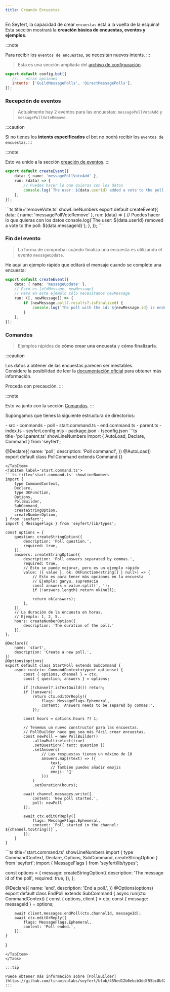 ```yaml
---
title: Creando Encuestas
---
```


En Seyfert, la capacidad de crear `encuestas` está a la vuelta de la esquina!<br/>
Esta sección mostrará la **creación básica de encuestas, eventos y ejemplos**.

:::note

Para recibir los `eventos de encuestas`, se necesitan nuevos intents.
:::

<Tabs>
<TabItem label='Gateway Intents'>

> Esta es una sección ampliada del [archivo de configuración](/es/getting-started/setup-project#configuración).

```js title='seyfert.config.mjs' showLineNumbers
export default config.bot({
   //... otras opciones
   intents: ['GuildMessagePolls', 'DirectMessagePolls'],
});
```
</TabItem>
</Tabs>

### Recepción de eventos

> Actualmente hay 2 eventos para las encuestas: `messagePollVoteAdd` y `messagePollVoteRemove`.

:::caution

Si no tienes los **intents especificados** el bot no podrá recibir los `eventos de encuestas`.
:::

:::note

Esto va unido a la sección [creación de eventos](/es/getting-started/listening-events).
:::
<Tabs>
<TabItem label='events/addVote.ts'>
```ts title='addVote.ts' showLineNumbers
export default createEvent({
    data: { name: 'messagePollVoteAdd' },
    run: (data) => {
        // Puedes hacer lo que quieras con los datos
        console.log(`The user: ${data.userId} added a vote to the poll: ${data.messageId}`);
    },
});
```
</TabItem>

<TabItem label='events/removeVote.ts'>
```ts title='removeVote.ts' showLineNumbers
export default createEvent({
    data: { name: 'messagePollVoteRemove' },
    run: (data) => {
        // Puedes hacer lo que quieras con los datos
        console.log(`The user: ${data.userId} removed a vote to the poll: ${data.messageId}`);
    },
});
```
</TabItem>
</Tabs>

### Fin del evento

> La forma de comprobar cuándo finaliza una encuesta es utilizando el evento `messageUpdate`.

He aquí un ejemplo rápido que editará el mensaje cuando se complete una encuesta:

```ts title='messageUpdate.ts' showLineNumbers
export default createEvent({
    data: { name: 'messageUpdate' },
    // Esto es [oldMessage, newMessage]
    // Pero en este ejemplo sólo necesitamos newMessage
    run: ([, newMessage]) => {
        if (newMessage.poll?.results?.isFinalized) {
            console.log(`The poll with the id: ${newMessage.id} is ended`)
        }
    },
});
```

### Comandos

> Ejemplos rápidos de **cómo crear una encuesta** y **cómo finalizarla**.

:::caution

Los datos a obtener de las encuestas parecen ser inestables.<br/>
Considere la posibilidad de leer la [documentación oficial](https://discord.com/developers/docs/resources/poll#poll-results-object) para obtener más información.

Proceda con precaución.
:::

:::note

Esto va junto con la sección [Comandos](/es/commands/options).
:::

Supongamos que tienes la siguiente estructura de directorios:

<FileTree>
- src
 - commands
	- poll
	 	- start.command.ts
	 	- end.command.ts
	 	- parent.ts
 - index.ts
- seyfert.config.mjs
- package.json
- tsconfig.json
</FileTree>

<Tabs>
<TabItem label='parent.ts'>
```ts title='poll.parent.ts' showLineNumbers
import { AutoLoad, Declare, Command } from 'seyfert';

@Declare({
    name: 'poll',
    description: 'Poll command!',
})
@AutoLoad()
export default class PollCommand extends Command {}

```
</TabItem>
<TabItem label='start.command.ts'>
```ts title='start.command.ts' showLineNumbers
import { 
    type CommandContext,
    Declare,
    type OKFunction,
    Options,
    PollBuilder,
    SubCommand,
    createStringOption,
    createNumberOption,
} from 'seyfert';
import { MessageFlags } from 'seyfert/lib/types';

const options = {
    question: createStringOption({
        description: 'Poll question.',
        required: true,
    }),
    answers: createStringOption({
        description: 'Poll answers separated by commas.',
        required: true,
        // Esto se puede mejorar, pero es un ejemplo rápido
        value: ({ value }, ok: OKFunction<string[] | null>) => {
            // Esto es para tener más opciones en la encuesta
            // Ejemplo: ganyu, supremacía
            const answers = value.split(', ');
            if (!answers.length) return ok(null);
            
            return ok(answers);
        },
    }),
    // La duración de la encuesta en horas.
    // Ejemplo: 1, 2, 5...
    hours: createNumberOption({
        description: 'The duration of the poll.'
    }),
};

@Declare({
    name: 'start',
    description: 'Create a new poll.',
})
@Options(options)
export default class StartPoll extends SubCommand {
    async run(ctx: CommandContext<typeof options>) {
        const { options, channel } = ctx;
        const { question, answers } = options;

        if (!channel?.isTextGuild()) return;
        if (!answers)
            return ctx.editOrReply({
                flags: MessageFlags.Ephemeral,
                content: 'Answers needs to be separed by commas!',
            });

        const hours = options.hours ?? 1;

        // Tenemos un nuevo constructor para las encuestas.
        // PollBuilder hace que sea más fácil crear encuestas.
        const newPoll = new PollBuilder()
            .allowMultiselect(true)
            .setQuestion({ text: question })
            .setAnswers(
                // Las respuestas tienen un máximo de 10              
                answers.map((text) => ({ 
                    text,
                    // También puedes añadir emojis
                    emoji: '🐐'
                }))
            )
            .setDuration(hours);

        await channel.messages.write({
            content: 'New poll started.',
            poll: newPoll
        });

        await ctx.editOrReply({
            flags: MessageFlags.Ephemeral,
            content: `Poll started in the channel: ${channel.toString()}`,
        });
    }
}
```
</TabItem>
<TabItem label='end.command.ts'>
```ts title='start.command.ts' showLineNumbers
import { 
    type CommandContext,
    Declare,
    Options,
    SubCommand,
    createStringOption
} from 'seyfert';
import { MessageFlags } from 'seyfert/lib/types';

const options = {
    message: createStringOption({
        description: 'The message id of the poll',
        required: true,
    }),
};

@Declare({
    name: 'end',
    description: 'End a poll.',
})
@Options(options)
export default class EndPoll extends SubCommand {
    async run(ctx: CommandContext<typeof options>) {
        const { options, client } = ctx;
        const { message: messageId } = options;

        await client.messages.endPoll(ctx.channelId, messageId);
        await ctx.editOrReply({
            flags: MessageFlags.Ephemeral,
            content: 'Poll ended.',
        });
    }
}
```
</TabItem>
</Tabs>

:::tip

Puede obtener más información sobre [PollBuilder](https://github.com/tiramisulabs/seyfert/blob/455ed12b0ebcb3ddf55bc8b3274b0ce904becc62/src/builders/Poll.ts#L4).
:::